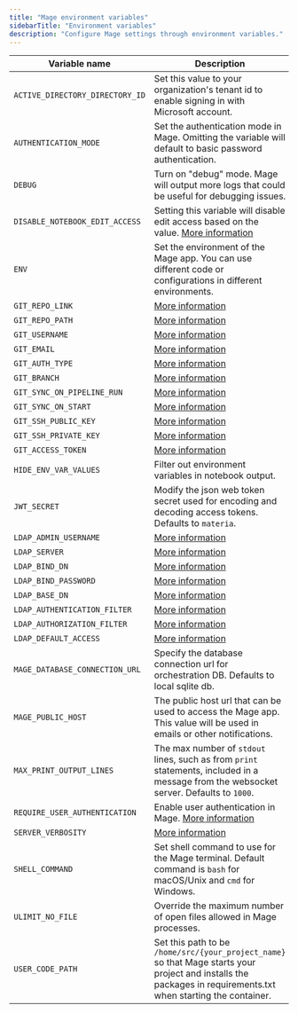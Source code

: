 ```yaml
---
title: "Mage environment variables"
sidebarTitle: "Environment variables"
description: "Configure Mage settings through environment variables."
---
```


| Variable name             | Description                   | Example values     |
| ------------------------- | ----------------------------- | ----------------- |
| `ACTIVE_DIRECTORY_DIRECTORY_ID` | Set this value to your organization's tenant id to enable signing in with Microsoft account. | [More info](/production/authentication/microsoft) |
| `AUTHENTICATION_MODE` | Set the authentication mode in Mage. Omitting the variable will default to basic password authentication. | `ldap` |
| `DEBUG` | Turn on "debug" mode. Mage will output more logs that could be useful for debugging issues. | 1 |
| `DISABLE_NOTEBOOK_EDIT_ACCESS` | Setting this variable will disable edit access based on the value. [More information](/production/configuring-production-settings/overview#read-only-access) | 1 |
| `ENV`               | Set the environment of the Mage app. You can use different code or configurations in different environments. | `dev`, `staging`, `production`/`prod` |
| `GIT_REPO_LINK`               | [More information](/production/data-sync/git#git-settings-as-environment-variables) | See link |
| `GIT_REPO_PATH`               | [More information](/production/data-sync/git#git-settings-as-environment-variables) | See link |
| `GIT_USERNAME`                | [More information](/production/data-sync/git#git-settings-as-environment-variables) | See link |
| `GIT_EMAIL`                   | [More information](/production/data-sync/git#git-settings-as-environment-variables) | See link |
| `GIT_AUTH_TYPE`               | [More information](/production/data-sync/git#git-settings-as-environment-variables) | See link |
| `GIT_BRANCH`                  | [More information](/production/data-sync/git#git-settings-as-environment-variables) | See link |
| `GIT_SYNC_ON_PIPELINE_RUN`    | [More information](/production/data-sync/git#git-settings-as-environment-variables) | See link |
| `GIT_SYNC_ON_START`           | [More information](/production/data-sync/git#git-settings-as-environment-variables) | See link |
| `GIT_SSH_PUBLIC_KEY`          | [More information](/production/data-sync/git#git-settings-as-environment-variables) | See link |
| `GIT_SSH_PRIVATE_KEY`         | [More information](/production/data-sync/git#git-settings-as-environment-variables) | See link |
| `GIT_ACCESS_TOKEN`            | [More information](/production/data-sync/git#git-settings-as-environment-variables) | See link |
| `HIDE_ENV_VAR_VALUES` | Filter out environment variables in notebook output. | 1 |
| `JWT_SECRET` | Modify the json web token secret used for encoding and decoding access tokens. Defaults to `materia`. | `your_jwt_secret` |
| `LDAP_ADMIN_USERNAME`  | [More information](/production/authentication/overview#ldap) | See link                     |
| `LDAP_SERVER`          | [More information](/production/authentication/overview#ldap) | See link          |
| `LDAP_BIND_DN`         | [More information](/production/authentication/overview#ldap) | See link |
| `LDAP_BIND_PASSWORD`   | [More information](/production/authentication/overview#ldap) | See link                  |
| `LDAP_BASE_DN`         | [More information](/production/authentication/overview#ldap) | See link         |
| `LDAP_AUTHENTICATION_FILTER` | [More information](/production/authentication/overview#ldap) | See link |
| `LDAP_AUTHORIZATION_FILTER` | [More information](/production/authentication/overview#ldap) | See link |
| `LDAP_DEFAULT_ACCESS` | [More information](/production/authentication/overview#ldap) | See link |
| `MAGE_DATABASE_CONNECTION_URL` | Specify the database connection url for orchestration DB. Defaults to local sqlite db. | [Example](/production/configuring-production-settings/overview#postgres) |
| `MAGE_PUBLIC_HOST` | The public host url that can be used to access the Mage app. This value will be used in emails or other notifications. | `http://localhost:6789` |
| `MAX_PRINT_OUTPUT_LINES` | The max number of `stdout` lines, such as from `print` statements, included in a message from the websocket server. Defaults to `1000`. | `100` |
| `REQUIRE_USER_AUTHENTICATION`  | Enable user authentication in Mage. [More information](/production/authentication/overview) | 1 |
| `SERVER_VERBOSITY` | [More information](/production/observability/logging#server-logging) | See link |
| `SHELL_COMMAND` | Set shell command to use for the Mage terminal. Default command is `bash` for macOS/Unix and `cmd` for Windows. | `bash`, `cmd`, ... |
| `ULIMIT_NO_FILE` | Override the maximum number of open files allowed in Mage processes. | 8192 |
| `USER_CODE_PATH` | Set this path to be `/home/src/{your_project_name}` so that Mage starts your project and installs the packages in requirements.txt when starting the container. | `/home/src/mage_project` |
